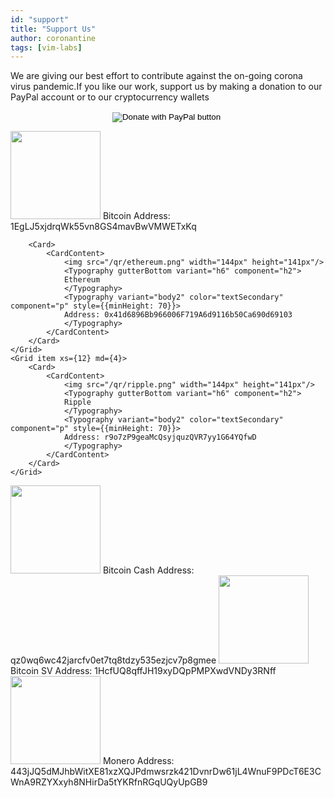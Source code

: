 ```yaml
---
id: "support"
title: "Support Us"
author: coronantine
tags: [vim-labs]
---
```


We are giving our best effort to contribute against the on-going corona virus pandemic.If you like our work, support us by making a donation to our PayPal account or to our cryptocurrency wallets

<form action="https://www.paypal.com/cgi-bin/webscr" method="post" target="_top" style="text-align:center">
	<input type="hidden" name="cmd" value="_s-xclick" />
	<input type="hidden" name="hosted_button_id" value="7LQJG23J98QLS" />
	<input type="image" src="https://www.paypalobjects.com/en_US/MX/i/btn/btn_donateCC_LG.gif" border="0" name="submit" title="PayPal - The safer, easier way to pay online!" alt="Donate with PayPal button" />
	<img alt="" border="0" src="https://www.paypal.com/en_MX/i/scr/pixel.gif" width="1" height="1" />
</form>


<Grid container>
	<Grid item xs={12} md={4}>
		<Card>			
			<CardContent>
				<img src="/qr/bitcoin.png" width="144px" height="141px"/>
				<Typography gutterBottom variant="h6" component="h2">
				Bitcoin
				</Typography>
				<Typography variant="body2" color="textSecondary" component="p" style={{minHeight: 70}}>
				Address: 1EgLJ5xjdrqWk55vn8GS4mavBwVMWETxKq
				</Typography>
			</CardContent>
		</Card>
	</Grid>
	<Grid item xs={12} md={4}>
		
		<Card>
			<CardContent>
				<img src="/qr/ethereum.png" width="144px" height="141px"/>
				<Typography gutterBottom variant="h6" component="h2">
				Ethereum
				</Typography>
				<Typography variant="body2" color="textSecondary" component="p" style={{minHeight: 70}}>
				Address: 0x41d6896Bb966006F719A6d9116b50Ca690d69103
				</Typography>
			</CardContent>
		</Card>
	</Grid>
	<Grid item xs={12} md={4}>
		<Card>
			<CardContent>
				<img src="/qr/ripple.png" width="144px" height="141px"/>
				<Typography gutterBottom variant="h6" component="h2">
				Ripple
				</Typography>
				<Typography variant="body2" color="textSecondary" component="p" style={{minHeight: 70}}>
				Address: r9o7zP9geaMcQsyjquzQVR7yy1G64YQfwD
				</Typography>
			</CardContent>
		</Card>
	</Grid>
</Grid>
<Grid container>
	<Grid item xs={12} md={4}>
		<Card>
			<CardContent>
				<img src="/qr/bitcoin-cash.png" width="144px" height="141px"/>
				<Typography gutterBottom variant="h6" component="h2">
				Bitcoin Cash
				</Typography>
				<Typography variant="body2" color="textSecondary" component="p" style={{minHeight: 70}}>
				Address: qz0wq6wc42jarcfv0et7tq8tdzy535ezjcv7p8gmee
				</Typography>
			</CardContent>
		</Card>
	</Grid>
	<Grid item xs={12} md={4}>
		<Card>
			<CardContent>
				<img src="/qr/bitcoin-sv.png" width="144px" height="141px"/>
				<Typography gutterBottom variant="h6" component="h2">
				Bitcoin SV
				</Typography>
				<Typography variant="body2" color="textSecondary" component="p" style={{minHeight: 70}}>
				Address: 1HcfUQ8qffJH19xyDQpPMPXwdVNDy3RNff
				</Typography>
			</CardContent>
		</Card>
	</Grid>
	<Grid xs={12} md={4}>
		<Card>
			<CardContent>
				<img src="/qr/monero.png" width="144px" height="141px"/>
				<Typography gutterBottom variant="h6" component="h2">
				Monero
				</Typography>
				<Typography variant="body2" color="textSecondary" component="p" style={{minHeight: 70}}>
				Address: 443jJQ5dMJhbWitXE81xzXQJPdmwsrzk421DvnrDw61jL4WnuF9PDcT6E3CWnA9RZYXxyh8NHirDa5tYKRfnRGqUQyUpGB9
				</Typography>
			</CardContent>
		</Card>
	</Grid>
</Grid>